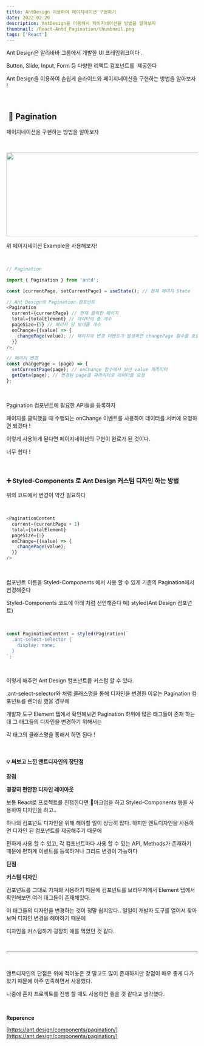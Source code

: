 ```yaml
---
title: AntDesign 이용하여 페이지네이션 구현하기
date: 2022-02-20
description: AntDesign을 이용해서 페이지네이션을 방법을 알아보자
thumbnail: /React-Antd_Pagination/thumbnail.png
tags: ['React']
---
```


Ant Design은 알리바바 그룹에서 개발한 UI 프레임워크이다 .

Button, Slide, Input, Form 등 다양한 리액트 컴포넌트를  제공한다

Ant Design을 이용하여 손쉽게 슬라이드와 페이지네이션을 구현하는 방법을 알아보자 !

<br />

##  📄 Pagination

페이지네이션을 구현하는 방법을 알아보자

<br />

<p align="center">
  <img src="/React-Antd_Pagination/pagination.jpg" width="600" height="220" />
</p>

위 페이지네이션 Example을 사용해보자!

<br />

```typescript
// Pagination

import { Pagination } from 'antd';

const [currentPage, setCurrentPage] = useState(); // 현재 페이지 State

// Ant Design의 Pagination 컴포넌트
<Pagination
  current={currentPage} // 현재 클릭한 페이지
  total={totalElement} // 데이터의 총 개수
  pageSize={5} // 페이지 당 보여줄 개수
  onChange={(value) => {
    changePage(value); // 페이지의 변경 이벤트가 발생하면 changePage 함수를 호출
  }}
/>;

// 페이지 변경
const changePage = (page) => {
  setCurrentPage(page); // onChange 함수에서 보낸 value 파라미터
  getData(page); // 변경된 page를 파라미터로 데이터를 요청
};
```

<br />

Pagination 컴포넌트에 필요한 API들을 등록하자

페이지를 클릭했을 때 수행되는 onChange 이벤트를 사용하여 데이터를 서버에 요청하면 되겠다 !

이렇게 사용하게 된다면 페이지네이션의 구현이 완료가 된 것이다.

너무 쉽다 !

<br />

### ➕ Styled-Components 로 Ant Design 커스텀 디자인 하는 방법 

위의 코드에서 변경이 약간 필요하다

<br />

```typescript
<PaginationContent
  current={currentPage + 1}
  total={totalElement}
  pageSize={5}
  onChange={(value) => {
    changePage(value);
  }}
/>
```

<br />

컴포넌트 이름을 Styled-Components 에서 사용 할 수 있게 기존의 Pagination에서 변경해준다

Styled-Components 코드에 아래 처럼 선언해준다 예) styled(Ant Design 컴포넌트)

<br />

```typescript
const PaginationContent = styled(Pagination)`
  .ant-select-selector {
    display: none;
  }
`;
```

<br />

이렇게 해주면 Ant Design 컴포넌트를 커스텀 할 수 있다.

.ant-select-selector와 처럼 클래스명을 통해 디자인을 변경한 이유는 Pagination 컴포넌트를 렌더링 했을 경우에

개발자 도구 Element 탭에서 확인해보면 Pagination 하위에 많은 태그들이 존재 하는데 그 태그들의 디자인을 변경하기 위해서는

각 태그의 클래스명을 통해서 하면 된다 !

<br />

#### 💡 써보고 느낀 앤트디자인의 장단점

**장점**

**굉장히 편안한 디자인 레이아웃**

보통 React로 프로젝트를 진행한다면 마크업을 하고 Styled-Components 등을 사용하여 디자인을 하고..

하나의 컴포넌트 디자인을 위해 해야할 일이 상당히 많다. 하지만 앤트디자인을 사용하면 디자인 된 컴포넌트를 제공해주기 때문에

편하게 사용 할 수 있고, 각 컴포넌트마다 사용 할 수 있는 API, Methods가 존재하기 때문에 편하게 이벤트를 등록하거나 그리드 변경이 가능하다

**단점**

**커스텀 디자인**

컴포넌트를 그대로 가져와 사용하기 때문에 컴포넌트를 브라우저에서 Element 탭에서 확인해보면 여러 태그들이 존재해있다.

이 태그들의 디자인을 변경하는 것이 정말 쉽지않다.. 일일이 개발자 도구를 열어서 찾아 보며 디자인 변경을 해야하기 때문에

디자인을 커스텀하기 굉장히 애를 먹었던 것 같다.

<br />

---

<br />

앤트디자인의 단점은 위에 적어놓은 것 말고도 많이 존재하지만 장점이 매우 좋게 다가왔기 때문에 아주 만족하면서 사용했다.

나중에 혼자 프로젝트를 진행 할 때도 사용하면 좋을 것 같다고 생각했다.

<br />

**Reperence**

[https://ant.design/components/pagination/](https://ant.design/components/pagination/)
